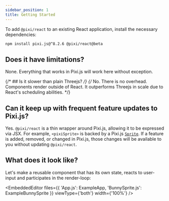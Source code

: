 ```yaml
---
sidebar_position: 1
title: Getting Started
---
```



To add `@pixi/react` to an existing React application, install the necessary dependencies:

```bash
npm install pixi.js@^8.2.6 @pixi/react@beta
```

## Does it have limitations?

None. Everything that works in Pixi.js will work here without exception.

{/* ## Is it slower than plain Threejs? */}
{/* No. There is no overhead. Components render outside of React. It outperforms Threejs in scale due to React's scheduling abilities. */}

## Can it keep up with frequent feature updates to Pixi.js?
Yes. `@pixi/react` is a thin wrapper around Pixi.js, allowing it to be expressed via JSX. For example, `<pixiSprite>` is backed by a Pixi.js [`Sprite`][pixi-sprite]. If a feature is added, removed, or changed in Pixi.js, those changes will be available to you without updating `@pixi/react`.

## What does it look like?

Let's make a reusable component that has its own state, reacts to user-input and participates in the render-loop:

<EmbeddedEditor
    files={{
        'App.js': ExampleApp,
        'BunnySprite.js': ExampleBunnySprite
    }}
    viewType={'both'}
    width={'100%'} />

[pixi-sprite]: https://pixijs.download/release/docs/scene.Sprite.html
